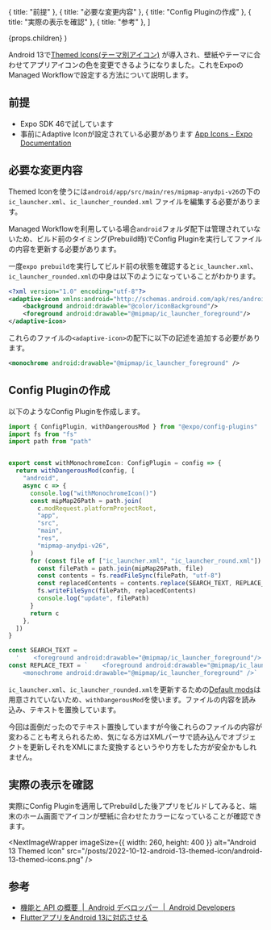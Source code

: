 


  { title: "前提" },
  { title: "必要な変更内容" },
  { title: "Config Pluginの作成" },
  { title: "実際の表示を確認" },
  { title: "参考" },
]

  <PostLayout headlines={headlines} meta={meta}>
    {props.children}
  </PostLayout>
)


Android 13で[Themed Icons(テーマ別アイコン)](https://developer.android.com/about/versions/13/features?hl=ja) が導入され、壁紙やテーマに合わせてアプリアイコンの色を変更できるようになりました。これをExpoのManaged Workflowで設定する方法について説明します。


## 前提

- Expo SDK 46で試しています
- 事前にAdaptive Iconが設定されている必要があります [App Icons - Expo Documentation](https://docs.expo.dev/guides/app-icons/)


## 必要な変更内容

Themed Iconを使うには`android/app/src/main/res/mipmap-anydpi-v26`の下の`ic_launcher.xml`、`ic_launcher_rounded.xml` ファイルを編集する必要があります。

Managed Workflowを利用している場合`android`フォルダ配下は管理されていないため、ビルド前のタイミング(Prebuild時)でConfig Pluginを実行してファイルの内容を更新する必要があります。

一度`expo prebuild`を実行してビルド前の状態を確認すると`ic_launcher.xml`、`ic_launcher_rounded.xml`の中身は以下のようになっていることがわかります。


```xml
<?xml version="1.0" encoding="utf-8"?>
<adaptive-icon xmlns:android="http://schemas.android.com/apk/res/android">
    <background android:drawable="@color/iconBackground"/>
    <foreground android:drawable="@mipmap/ic_launcher_foreground"/>
</adaptive-icon>
```

これらのファイルの`<adaptive-icon>`の配下に以下の記述を追加する必要があります。

```xml
<monochrome android:drawable="@mipmap/ic_launcher_foreground" />
```

## Config Pluginの作成

以下のようなConfig Pluginを作成します。

```ts
import { ConfigPlugin, withDangerousMod } from "@expo/config-plugins"
import fs from "fs"
import path from "path"


export const withMonochromeIcon: ConfigPlugin = config => {
  return withDangerousMod(config, [
    "android",
    async c => {
      console.log("withMonochromeIcon()")
      const mipMap26Path = path.join(
        c.modRequest.platformProjectRoot,
        "app",
        "src",
        "main",
        "res",
        "mipmap-anydpi-v26",
      )
      for (const file of ["ic_launcher.xml", "ic_launcher_round.xml"]) {
        const filePath = path.join(mipMap26Path, file)
        const contents = fs.readFileSync(filePath, "utf-8")
        const replacedContents = contents.replace(SEARCH_TEXT, REPLACE_TEXT)
        fs.writeFileSync(filePath, replacedContents)
        console.log("update", filePath)
      }
      return c
    },
  ])
}

const SEARCH_TEXT =
  '    <foreground android:drawable="@mipmap/ic_launcher_foreground"/>'
const REPLACE_TEXT = `    <foreground android:drawable="@mipmap/ic_launcher_foreground"/>
    <monochrome android:drawable="@mipmap/ic_launcher_foreground" />`
```

`ic_launcher.xml`、`ic_launcher_rounded.xml`を更新するための[Default mods](https://docs.expo.dev/guides/config-plugins/#default-mods)は用意されていないため、`withDangerousMod`を使います。ファイルの内容を読み込み、テキストを置換しています。

今回は面倒だったのでテキスト置換していますが今後これらのファイルの内容が変わることも考えられるため、気になる方はXMLパーサで読み込んでオブジェクトを更新しそれをXMLにまた変換するというやり方をした方が安全かもしれません。


## 実際の表示を確認

実際にConfig Pluginを適用してPrebuildした後アプリをビルドしてみると、端末のホーム画面でアイコンが壁紙に合わせたカラーになっていることが確認できます。

<NextImageWrapper
  imageSize={{ width: 260, height: 400 }}
  alt="Android 13 Themed Icon"
  src="/posts/2022-10-12-android-13-themed-icon/android-13-themed-icons.png"
/>

## 参考

- [機能と API の概要  |  Android デベロッパー  |  Android Developers](https://developer.android.com/about/versions/13/features?hl=ja)
- [FlutterアプリをAndroid 13に対応させる](https://zenn.dev/tsuruo/articles/eae9dbbad8372f)
